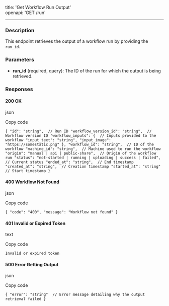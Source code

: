 title: 'Get Workflow Run Output'\
openapi: 'GET /run'

* * * * *

### Description

This endpoint retrieves the output of a workflow run by providing the `run_id`.

### Parameters

-   **run_id** (required, query): The ID of the run for which the output is being retrieved.

### Responses

#### 200 OK

json

Copy code

`{
  "id": "string",  // Run ID
  "workflow_version_id": "string",  // Workflow version ID
  "workflow_inputs": {  // Inputs provided to the workflow
    "input_text": "string",
    "input_image": "https://somestatic.png"
  },
  "workflow_id": "string",  // ID of the workflow
  "machine_id": "string",  // Machine used to run the workflow
  "origin": "manual | api | public-share",  // Origin of the workflow run
  "status": "not-started | running | uploading | success | failed",  // Current status
  "ended_at": "string",  // End timestamp
  "created_at": "string",  // Creation timestamp
  "started_at": "string"  // Start timestamp
}`

#### 400 Workflow Not Found

json

Copy code

`{
  "code": "400",
  "message": "Workflow not found"
}`

#### 401 Invalid or Expired Token

text

Copy code

`Invalid or expired token`

#### 500 Error Getting Output

json

Copy code

`{
  "error": "string"  // Error message detailing why the output retrieval failed
}`